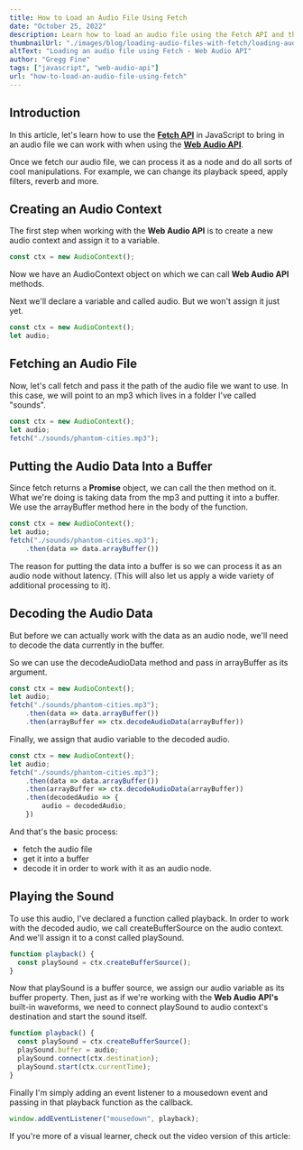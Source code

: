 ```yaml
---
title: How to Load an Audio File Using Fetch
date: "October 25, 2022"
description: Learn how to load an audio file using the Fetch API and the Web Audio API
thumbnailUrl: "./images/blog/loading-audio-files-with-fetch/loading-audio-files-with-fetch-tutorial.png"
altText: "Loading an audio file using Fetch - Web Audio API"
author: "Gregg Fine"
tags: ["javascript", "web-audio-api"]
url: "how-to-load-an-audio-file-using-fetch"
---
```


## Introduction

In this article, let's learn how to use the [**Fetch API**](https://developer.mozilla.org/en-US/docs/Web/API/Fetch_API) in JavaScript to bring in an audio file we can work with when using the [**Web Audio API**](https://developer.mozilla.org/en-US/docs/Web/API/Web_Audio_API).

Once we fetch our audio file, we can process it as a node and do all sorts of cool manipulations.
For example, we can change its playback speed, apply filters, reverb and more.

## Creating an Audio Context

The first step when working with the **Web Audio API** is to create a new audio context and assign it to a variable.

```js
const ctx = new AudioContext();
```

Now we have an <Syntax>AudioContext</Syntax> object on which we can call **Web Audio API** methods.

Next we'll declare a variable and called <Syntax>audio</Syntax>. But we won't assign it just yet.

```js
const ctx = new AudioContext();
let audio;
```

## Fetching an Audio File

Now, let's call <Syntax>fetch</Syntax> and pass it the path of the audio file we want to use.
In this case, we will point to an mp3 which lives in a folder I've called "sounds".

```js
const ctx = new AudioContext();
let audio;
fetch("./sounds/phantom-cities.mp3");
```

## Putting the Audio Data Into a Buffer

Since <Syntax>fetch</Syntax> returns a **Promise** object, we can call the <Syntax>then</Syntax> method on it.
What we're doing is taking data from the mp3 and putting it into a buffer.
We use the <Syntax>arrayBuffer</Syntax> method here in the body of the function.

```js
const ctx = new AudioContext();
let audio;
fetch("./sounds/phantom-cities.mp3");
	.then(data => data.arrayBuffer())
```

The reason for putting the data into a buffer is so we can process it as an audio node without latency.
(This will also let us apply a wide variety of additional processing to it).

## Decoding the Audio Data

But before we can actually work with the data as an audio node, we'll need to decode the data currently in the buffer.

So we can use the <Syntax>decodeAudioData</Syntax> method and pass in <Syntax>arrayBuffer</Syntax> as its argument.

```js
const ctx = new AudioContext();
let audio;
fetch("./sounds/phantom-cities.mp3");
	.then(data => data.arrayBuffer())
	.then(arrayBuffer => ctx.decodeAudioData(arrayBuffer))
```

Finally, we assign that <Syntax>audio</Syntax> variable to the decoded audio.

```js
const ctx = new AudioContext();
let audio;
fetch("./sounds/phantom-cities.mp3");
	.then(data => data.arrayBuffer())
	.then(arrayBuffer => ctx.decodeAudioData(arrayBuffer))
	.then(decodedAudio => {
		audio = decodedAudio;
	})
```

And that's the basic process:

- fetch the audio file
- get it into a buffer
- decode it in order to work with it as an audio node.

## Playing the Sound

To use this audio, I've declared a function called <Syntax>playback</Syntax>.
In order to work with the decoded audio, we call <Syntax>createBufferSource</Syntax> on the audio context.
And we'll assign it to a <Syntax>const</Syntax> called <Syntax>playSound</Syntax>.

```js
function playback() {
  const playSound = ctx.createBufferSource();
}
```

Now that <Syntax>playSound</Syntax> is a buffer source, we assign our audio variable as its buffer property.
Then, just as if we're working with the **Web Audio API's** built-in waveforms, we need to connect <Syntax>playSound</Syntax> to audio context's destination and start the sound itself.

```js
function playback() {
  const playSound = ctx.createBufferSource();
  playSound.buffer = audio;
  playSound.connect(ctx.destination);
  playSound.start(ctx.currentTime);
}
```

Finally I'm simply adding an event listener to a mousedown event and passing in that <Syntax>playback</Syntax> function as the callback.

```js
window.addEventListener("mousedown", playback);
```

If you're more of a visual learner, check out the video version of this article:

<YouTube
  id="3NgVlAscdcA"
  alt="how to load an audio file using fetch video"
  imgSrc="./images/blog/loading-audio-files-with-fetch/loading-audio-files-with-fetch-video.jpg"
/>

<Ad
  txt="To go further with the Web Audio API, check out Coding for Musicians 101"
  imgSrc="./images/ads/coding-for-musicians-course.jpg"
  imgWidth="240"
  imgHeight="240"
  href="https://www.macprovideo.com/course/web-audio-explored?afid=LYaI709I1H"
/>
